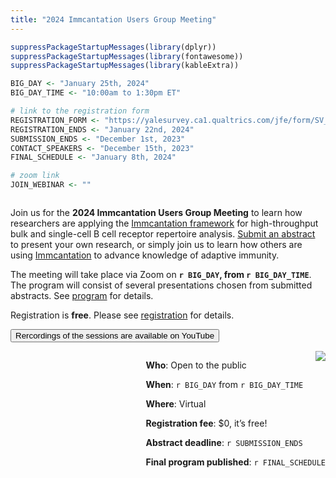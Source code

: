 ```yaml
---
title: "2024 Immcantation Users Group Meeting"
---
```


```r
suppressPackageStartupMessages(library(dplyr))
suppressPackageStartupMessages(library(fontawesome))
suppressPackageStartupMessages(library(kableExtra))

BIG_DAY <- "January 25th, 2024"
BIG_DAY_TIME <- "10:00am to 1:30pm ET"

# link to the registration form
REGISTRATION_FORM <- "https://yalesurvey.ca1.qualtrics.com/jfe/form/SV_3jSlYHSKRbGSJfM"
REGISTRATION_ENDS <- "January 22nd, 2024"
SUBMISSION_ENDS <- "December 1st, 2023"
CONTACT_SPEAKERS <- "December 15th, 2023"
FINAL_SCHEDULE <- "January 8th, 2024"

# zoom link
JOIN_WEBINAR <- ""
```

<!-- main text -->
<div style="max-width: 55rem; float:left;">
Join us for the **2024 Immcantation Users Group Meeting** to learn how researchers are applying the [Immcantation framework](http://immcantation.org) for high-throughput bulk and single-cell B cell receptor repertoire analysis.
[Submit an abstract](registration.html) to present your own research, or simply join us to learn how others are using [Immcantation](http://immcantation.org) to advance knowledge of adaptive immunity.

The meeting will take place via Zoom on **`r BIG_DAY`, from `r BIG_DAY_TIME`**.
The program will consist of several presentations chosen from submitted abstracts. See [program](program.html) for details. <!--[Submit an abstract now!](registration.html)-->

Registration is **free**<!-- and will be open until `r REGISTRATION_ENDS`-->. Please see [registration](registration.html) for details.

[<button type="button" class="btn btn-info">Rercordings of the sessions are available on YouTube</button>](https://www.youtube.com/playlist?list=PL_vz5s41hsdDwAxNVyytYlgHvEKEYCx88)
</div>

<!-- side box -->
<div class="card text-white bg-primary mb-3" style="max-width: 35rem; float:right;">
<div class="card-header"><img src='static/immcantation-circle.png' align="center" style="max-width: 10rem; float:right;"></div>
<div class="card-body">
<div class="card-title"></div>
<div class="card-text">
**Who**: Open to the public

**When**: `r BIG_DAY` from `r BIG_DAY_TIME`
 
**Where**: Virtual

**Registration fee**: $0, it's free!

**Abstract deadline**: `r SUBMISSION_ENDS`

**Final program published**: `r FINAL_SCHEDULE`

<!--**Registration ends**: `r REGISTRATION_ENDS`-->
</div></div>
</div>
